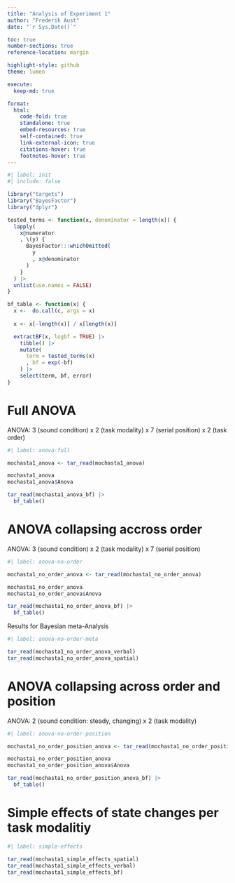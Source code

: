 ```yaml
---
title: "Analysis of Experiment 1"
author: "Frederik Aust"
date: "`r Sys.Date()`"

toc: true
number-sections: true
reference-location: margin

highlight-style: github
theme: lumen

execute:
  keep-md: true

format:
  html:
    code-fold: true
    standalone: true
    embed-resources: true
    self-contained: true
    link-external-icon: true
    citations-hover: true
    footnotes-hover: true
---
```


```r
#| label: init
#| include: false

library("targets")
library("BayesFactor")
library("dplyr")

tested_terms <- function(x, denominator = length(x)) {
  lapply(
    x@numerator
    , \(y) {
      BayesFactor:::whichOmitted(
        y
        , x@denominator
      )
    }
  ) |>
  unlist(use.names = FALSE)
}

bf_table <- function(x) {
  x <-  do.call(c, args = x)
  
  x <- x[-length(x)] / x[length(x)]

  extractBF(x, logbf = TRUE) |>
    tibble() |>
    mutate(
      term = tested_terms(x)
      , bf = exp(-bf)
    ) |>
    select(term, bf, error)
}
```

# Full ANOVA

ANOVA: 3 (sound condition) x 2 (task modality) x 7 (serial position) x 2 (task order)

```r
#| label: anova-full

mochasta1_anova <- tar_read(mochasta1_anova)

mochasta1_anova
mochasta1_anova$Anova

tar_read(mochasta1_anova_bf) |>
  bf_table()
```


# ANOVA collapsing accross order

ANOVA: 3 (sound condition) x 2 (task modality) x 7 (serial position)

```r
#| label: anova-no-order

mochasta1_no_order_anova <- tar_read(mochasta1_no_order_anova)

mochasta1_no_order_anova
mochasta1_no_order_anova$Anova

tar_read(mochasta1_no_order_anova_bf) |>
  bf_table()
```

Results for Bayesian meta-Analysis

```r
#| label: anova-no-order-meta

tar_read(mochasta1_no_order_anova_verbal)
tar_read(mochasta1_no_order_anova_spatial)
```

# ANOVA collapsing across order and position

ANOVA: 2 (sound condition: steady, changing) x 2 (task modality)

```r
#| label: anova-no-order-position

mochasta1_no_order_position_anova <- tar_read(mochasta1_no_order_position_anova)

mochasta1_no_order_position_anova
mochasta1_no_order_position_anova$Anova

tar_read(mochasta1_no_order_position_anova_bf) |>
  bf_table()
```


# Simple effects of state changes per task modalitiy

```r
#| label: simple-effects

tar_read(mochasta1_simple_effects_spatial)
tar_read(mochasta1_simple_effects_verbal)
tar_read(mochasta1_simple_effects_bf)
```
